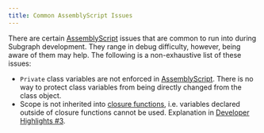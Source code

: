 ```yaml
---
title: Common AssemblyScript Issues
---
```


There are certain [AssemblyScript](https://github.com/AssemblyScript/assemblyscript) issues that are common to run into during Subgraph development. They range in debug difficulty, however, being aware of them may help. The following is a non-exhaustive list of these issues:

- `Private` class variables are not enforced in [AssemblyScript](https://www.assemblyscript.org/status.html#language-features). There is no way to protect class variables from being directly changed from the class object.
- Scope is not inherited into [closure functions](https://www.assemblyscript.org/status.html#on-closures), i.e. variables declared outside of closure functions cannot be used. Explanation in [Developer Highlights #3](https://www.youtube.com/watch?v=1-8AW-lVfrA&t=3243s).
